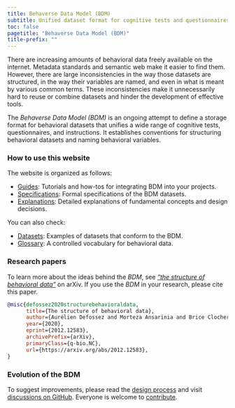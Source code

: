 ```yaml
---
title: Behaverse Data Model (BDM)
subtitle: Unified dataset format for cognitive tests and questionnaires
toc: false
pagetitle: "Behaverse Data Model (BDM)"
title-prefix: ""
---
```



There are increasing amounts of behavioral data freely available on the internet. Metadata standards and semantic web make it easier to find them. However, there are large inconsistencies in the way those datasets are structured, in the way their variables are named, and even in what is meant by various common terms. These inconsistencies make it unnecessarily hard to reuse or combine datasets and hinder the development of effective tools.

The *Behaverse Data Model (BDM)* is an ongoing attempt to define a storage format for behavioral datasets that unifies a wide range of cognitive tests, questionnaires, and instructions. It establishes conventions for structuring behavioral datasets and naming behavioral variables.

### How to use this website

The website is organized as follows:

- [Guides](/guides/index.qmd): Tutorials and how-tos for integrating BDM into your projects.
- [Specifications](/spec/index.qmd): Formal specifications of the BDM datasets.
- [Explanations](/explanations/index.qmd): Detailed explanations of fundamental concepts and design decisions.

You can also check:

- [Datasets](/datasets/index.qmd): Examples of datasets that conform to the BDM.
- [Glossary](/glossary/index.qmd): A controlled vocabulary for behavioral data.

### Research papers

To learn more about the ideas behind the *BDM*, see [*"the structure of behavioral data"*](https://arxiv.org/abs/2012.12583) on arXiv. If you use the *BDM* in your research, please cite this paper.

```bibtex
@misc{defossez2020structurebehavioraldata,
      title={The structure of behavioral data}, 
      author={Aurélien Defossez and Morteza Ansarinia and Brice Clocher and Emmanuel Schmück and Paul Schrater and Pedro Cardoso-Leite},
      year={2020},
      eprint={2012.12583},
      archivePrefix={arXiv},
      primaryClass={q-bio.NC},
      url={https://arxiv.org/abs/2012.12583}, 
}
```

### Evolution of the BDM

To suggest improvements, please read the [design process](explanations/2-design-process.qmd) and visit [discussions on GitHub](https://github.com/orgs/behaverse/discussions). Everyone is welcome to [contribute](contribute.qmd).
